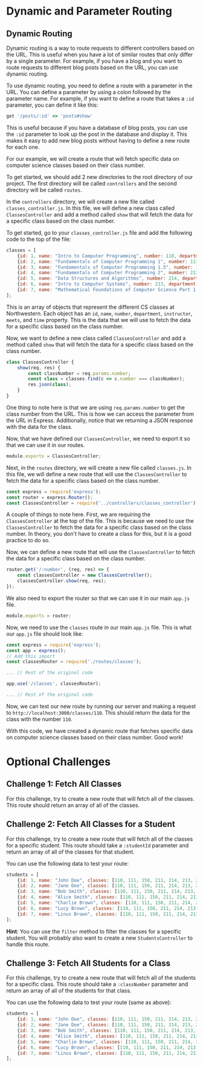 # Dynamic and Parameter Routing

## Dynamic Routing
Dynamic routing is a way to route requests to different controllers based on the URL. This is useful when you have a lot of similar routes that only differ by a single parameter. For example, if you have a blog and you want to route requests to different blog posts based on the URL, you can use dynamic routing.

To use dynamic routing, you need to define a route with a parameter in the URL. You can define a parameter by using a colon followed by the parameter name. For example, if you want to define a route that takes a `:id` parameter, you can define it like this:

```ruby
get '/posts/:id' => 'posts#show'
```

This is useful because if you have a database of blog posts, you can use the `:id` parameter to look up the post in the database and display it. This makes it easy to add new blog posts without having to define a new route for each one.

For our example, we will create a route that will fetch specific data on computer science classes based on their class number. 

To get started, we should add 2 new directories to the root directory of our project. The first directory will be called `controllers` and the second directory will be called `routes`. 

In the `controllers` directory, we will create a new file called `classes_controller.js`. In this file, we will define a new class called `ClassesController` and add a method called `show` that will fetch the data for a specific class based on the class number. 

To get started, go to your `classes_controller.js` file and add the following code to the top of the file:

```javascript
classes = [
    {id: 1, name: "Intro to Computer Programming", number: 110, department: "Computer Science", instructor: "Bain", meets: "MWF", time: "10 - 10:50"},
    {id: 2, name: "Fundamentals of Computer Programming 1", number: 111, department: "Computer Science", instructor: "Sood", meets: "MWF", time: "11 - 11:50"},
    {id: 3, name: "Fundamentals of Computer Programming 1.5", number: 150, department: "Computer Science", instructor: "Kurdia", meets: "MWF", time: "11: 11:50"},
    {id: 4, name: "Fundamentals of Computer Programming 2", number: 211, department: "Computer Science", instructor: "Hummel", meets: "TuTh", time: "9:30 - 10:50"},
    {id: 5, name: "Data Structures and Algorithms", number: 214, department: "Computer Science", instructor: "Bhagavatula", meets: "TuTh", time: "11 - 12:20"},
    {id: 6, name: "Intro to Computer Systems", number: 213, department: "Computer Science", instructor: "Ghena", meets: "TuTh", time: "2 - 3:20"},
    {id: 7, name: "Mathematical Foundations of Computer Science Part 1: Discrete mathematics for computer science", number: 212, department: "Computer Science", instructor: "Evert", meets: "MWF", time: "3-3:50"},
];
```

This is an array of objects that represent the different CS classes at Northwestern. Each object has an `id`, `name`, `number`, `department`, `instructor`, `meets`, and `time` property. This is the data that we will use to fetch the data for a specific class based on the class number.

Now, we want to define a new class called `ClassesController` and add a method called `show` that will fetch the data for a specific class based on the class number. 

```javascript
class ClassesController {
    show(req, res) {
        const classNumber = req.params.number;
        const class = classes.find(c => c.number === classNumber);
        res.json(class);
    }
}
```

One thing to note here is that we are using `req.params.number` to get the class number from the URL. This is how we can access the parameter from the URL in Express. Additionally, notice that we returning a JSON response with the data for the class. 

Now, that we have defined our `ClassesController`, we need to export it so that we can use it in our routes. 

```javascript
module.exports = ClassesController;
```

Next, in the `routes` directory, we will create a new file called `classes.js`. In this file, we will define a new route that will use the `ClassesController` to fetch the data for a specific class based on the class number. 

```javascript
const express = require('express');
const router = express.Router();
const ClassesController = require('../controllers/classes_controller');
```

A couple of things to note here. First, we are requiring the `ClassesController` at the top of the file. This is because we need to use the `ClassesController` to fetch the data for a specific class based on the class number. In theory, you don't have to create a class for this, but it is a good practice to do so.

Now, we can define a new route that will use the `ClassesController` to fetch the data for a specific class based on the class number. 

```javascript
router.get('/:number', (req, res) => {
    const classesController = new ClassesController();
    classesController.show(req, res);
});
```

We also need to export the router so that we can use it in our main `app.js` file. 

```javascript
module.exports = router;
```

Now, we need to use the `classes` route in our main `app.js` file. This is what our `app.js` file should look like:

```javascript
const express = require('express');
const app = express();
// Add this import 
const classesRouter = require('./routes/classes');

... // Rest of the original code

app.use('/classes', classesRouter);

... // Rest of the original code
```

Now, we can test our new route by running our server and making a request to `http://localhost:3000/classes/110`. This should return the data for the class with the number `110`.

With this code, we have created a dynamic route that fetches specific data on computer science classes based on their class number. Good work! 


# Optional Challenges

## Challenge 1: Fetch All Classes

For this challenge, try to create a new route that will fetch all of the classes. This route should return an array of all of the classes. 

## Challenge 2: Fetch All Classes for a Student

For this challenge, try to create a new route that will fetch all of the classes for a specific student. This route should take a `:studentId` parameter and return an array of all of the classes for that student.

You can use the following data to test your route:

```javascript
students = [
    {id: 1, name: "John Doe", classes: [110, 111, 150, 211, 214, 213, 212]},
    {id: 2, name: "Jane Doe", classes: [110, 111, 150, 211, 214, 213, 212]},
    {id: 3, name: "Bob Smith", classes: [110, 111, 150, 211, 214, 213, 212]},
    {id: 4, name: "Alice Smith", classes: [110, 111, 150, 211, 214, 213, 212]},
    {id: 5, name: "Charlie Brown", classes: [110, 111, 150, 211, 214, 213, 212]},
    {id: 6, name: "Lucy Brown", classes: [110, 111, 150, 211, 214, 213, 212]},
    {id: 7, name: "Linus Brown", classes: [110, 111, 150, 211, 214, 213, 212]}
];
```

**Hint**: You can use the `filter` method to filter the classes for a specific student. You will probably also want to create a new `StudentsController` to handle this route.

## Challenge 3: Fetch All Students for a Class

For this challenge, try to create a new route that will fetch all of the students for a specific class. This route should take a `:classNumber` parameter and return an array of all of the students for that class.

You can use the following data to test your route (same as above):

```javascript
students = [
    {id: 1, name: "John Doe", classes: [110, 111, 150, 211, 214, 213, 212]},
    {id: 2, name: "Jane Doe", classes: [110, 111, 150, 211, 214, 213, 212]},
    {id: 3, name: "Bob Smith", classes: [110, 111, 150, 211, 214, 213, 212]},
    {id: 4, name: "Alice Smith", classes: [110, 111, 150, 211, 214, 213, 212]},
    {id: 5, name: "Charlie Brown", classes: [110, 111, 150, 211, 214, 213, 212]},
    {id: 6, name: "Lucy Brown", classes: [110, 111, 150, 211, 214, 213, 212]},
    {id: 7, name: "Linus Brown", classes: [110, 111, 150, 211, 214, 213, 212]}
];
```